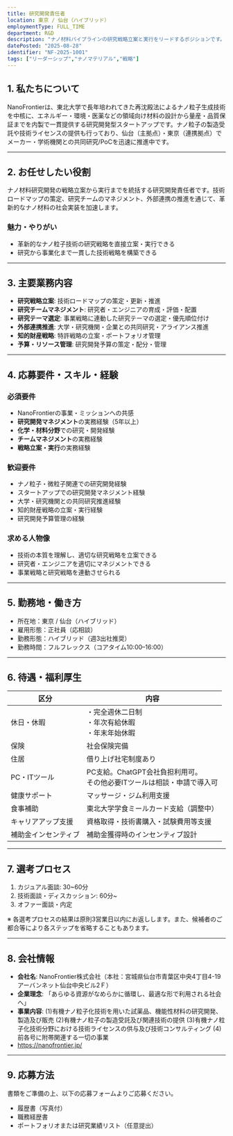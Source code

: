 ```yaml
---
title: 研究開発責任者
location: 東京 / 仙台（ハイブリッド）
employmentType: FULL_TIME
department: R&D
description: "ナノ材料パイプラインの研究戦略立案と実行をリードするポジションです。"
datePosted: "2025-08-28"
identifier: "NF-2025-1001"
tags: ["リーダーシップ","ナノマテリアル","戦略"]
---
```


## 1. 私たちについて

NanoFrontierは、東北大学で長年培われてきた再沈殿法によるナノ粒子生成技術を中核に、エネルギー・環境・医薬などの領域向け材料の設計から量産・品質保証までを内製で一貫提供する研究開発型スタートアップです。ナノ粒子の製造受託や技術ライセンスの提供も行っており、仙台（主拠点）・東京（連携拠点）でメーカー・学術機関との共同研究/PoCを迅速に推進中です。

---

## 2. **お任せしたい役割**

ナノ材料研究開発の戦略立案から実行までを統括する研究開発責任者です。技術ロードマップの策定、研究チームのマネジメント、外部連携の推進を通じて、革新的なナノ材料の社会実装を加速します。

### 魅力・やりがい

- 革新的なナノ粒子技術の研究戦略を直接立案・実行できる
- 研究から事業化まで一貫した技術戦略を構築できる

---

## 3. 主要業務内容

- **研究戦略立案**: 技術ロードマップの策定・更新・推進
- **研究チームマネジメント**: 研究者・エンジニアの育成・評価・配置
- **研究テーマ選定**: 事業戦略に連動した研究テーマの選定・優先順位付け
- **外部連携推進**: 大学・研究機関・企業との共同研究・アライアンス推進
- **知的財産戦略**: 特許戦略の立案・ポートフォリオ管理
- **予算・リソース管理**: 研究開発予算の策定・配分・管理

---

## 4. 応募要件・スキル・経験

### 必須要件

- NanoFrontierの事業・ミッションへの共感
- **研究開発マネジメント**の実務経験（5年以上）
- **化学・材料分野**での研究・開発経験
- **チームマネジメント**の実務経験
- **戦略立案・実行**の実務経験

### 歓迎要件

- ナノ粒子・微粒子関連での研究開発経験
- スタートアップでの研究開発マネジメント経験
- 大学・研究機関との共同研究推進経験
- 知的財産戦略の立案・実行経験
- 研究開発予算管理の経験

### 求める人物像

- 技術の本質を理解し、適切な研究戦略を立案できる
- 研究者・エンジニアを適切にマネジメントできる
- 事業戦略と研究戦略を連動させられる

---

## 5. 勤務地・働き方

- 所在地：東京 / 仙台（ハイブリッド）
- 雇用形態：正社員（応相談）
- 勤務形態：ハイブリッド（週3出社推奨）
- 勤務時間：フルフレックス（コアタイム10:00–16:00）

---

## 6. 待遇・福利厚生

| 区分 | 内容 |
| --- | --- |
| 休日・休暇 | ・完全週休二日制<br/>・年次有給休暇<br/>・年末年始休暇 |
| 保険 | 社会保険完備 |
| 住居 | 借り上げ社宅制度あり |
| PC・ITツール | PC支給。ChatGPT会社負担利用可。<br/>その他必要ITツールは相談・申請で導入可 |
| 健康サポート | マッサージ・ジム利用支援 |
| 食事補助 | 東北大学学食ミールカード支給（調整中） |
| キャリアアップ支援 | 資格取得・技術書購入・試験費用等支援 |
| 補助金インセンティブ | 補助金獲得時のインセンティブ設計 |

---

## 7. 選考プロセス

1. カジュアル面談: 30~60分
2. 技術面談・ディスカッション: 60分~
3. オファー面談・内定

※ 各選考プロセスの結果は原則3営業日以内にお返しします。また、候補者のご都合等により各ステップを省略することもあります。

---

## 8. 会社情報

- **会社名**: NanoFrontier株式会社（本社：宮城県仙台市青葉区中央4丁目4-19アーバンネット仙台中央ビル2Ｆ）
- **企業理念**: 「あらゆる資源がなめらかに循環し、最適な形で利用される社会へ」
- **事業内容**: 
  (1)有機ナノ粒子化技術を用いた試薬品、機能性材料の研究開発、製造及び販売
  (2)有機ナノ粒子の製造受託及び関連技術の提供
  (3)有機ナノ粒子化技術分野における技術ライセンスの供与及び技術コンサルティング
  (4)前各号に附帯関連する一切の事業
- https://nanofrontier.jp/

---

## 9. 応募方法

書類をご準備の上、以下の応募フォームよりご応募ください。

- 履歴書（写真付）
- 職務経歴書
- ポートフォリオまたは研究業績リスト（任意提出）


